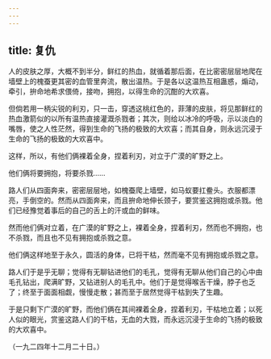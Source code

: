 ```yaml
---
---
---
```

title: 复仇
---



人的皮肤之厚，大概不到半分，鲜红的热血，就循着那后面，在比密密层层地爬在墙壁上的槐蚕更其密的血管里奔流，散出温热。于是各以这温热互相蛊惑，煽动，牵引，拚命地希求偎倚，接吻，拥抱，以得生命的沉酣的大欢喜。

但倘若用一柄尖锐的利刃，只一击，穿透这桃红色的，菲薄的皮肤，将见那鲜红的热血激箭似的以所有温热直接灌溉杀戮者；其次，则给以冰冷的呼吸，示以淡白的嘴唇，使之人性茫然，得到生命的飞扬的极致的大欢喜；而其自身，则永远沉浸于生命的飞扬的极致的大欢喜中。

这样，所以，有他们俩裸着全身，捏着利刃，对立于广漠的旷野之上。

他们俩将要拥抱，将要杀戮……

路人们从四面奔来，密密层层地，如槐蚕爬上墙壁，如马蚁要扛鲞头。衣服都漂亮，手倒空的。然而从四面奔来，而且拚命地伸长颈子，要赏鉴这拥抱或杀戮。他们已经豫觉着事后的自己的舌上的汗或血的鲜味。

然而他们俩对立着，在广漠的旷野之上，裸着全身，捏着利刃，然而也不拥抱，也不杀戮，而且也不见有拥抱或杀戮之意。

他们俩这样地至于永久，圆活的身体，已将干枯，然而毫不见有拥抱或杀戮之意。

路人们于是乎无聊；觉得有无聊钻进他们的毛孔，觉得有无聊从他们自己的心中由毛孔钻出，爬满旷野，又钻进别人的毛孔中。他们于是觉得喉舌干燥，脖子也乏了；终至于面面相觑，慢慢走散；甚而至于居然觉得干枯到失了生趣。

于是只剩下广漠的旷野，而他们俩在其间裸着全身，捏着利刃，干枯地立着；以死人似的眼光，赏鉴这路人们的干枯，无血的大戮，而永远沉浸于生命的飞扬的极致的大欢喜中。

（一九二四年十二月二十日。）